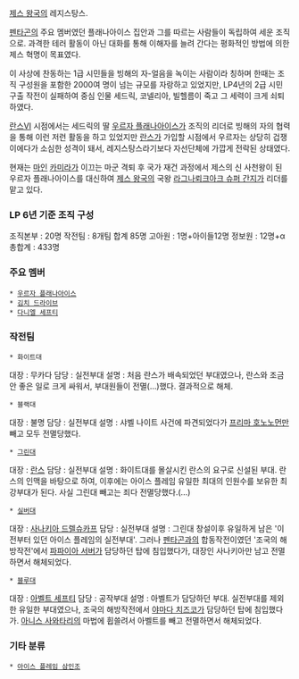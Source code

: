 [[제스 왕국]]의 레지스탕스. 

[[펜타곤]]의 주요 멤버였던 플래나아이스 집안과 그를 따르는 사람들이 독립하여 세운 조직으로. 과격한 테러 활동이 아닌 대화를 통해 이해자를 늘려 간다는 평화적인 방법에 의한 제스 혁명이 목표였다.

이 사상에 찬동하는 1급 시민들을 빙해의 자-얼음을 녹이는 사람이라 칭하며 한때는 조직 구성원을 포함한 2000여 명이 넘는 규모를 자랑하고 있었지만, LP4년의 2급 시민 구출 작전이 실패하여 중심 인물 세드릭, 코넬리아, 빌헬름이 죽고 그 세력이 크게 쇠퇴하였다. 

[[란스Ⅵ]] 시점에서는 세드릭의 딸 [[우르자 플래나아이스]]가 조직의 리더로 빙해의 자의 협력을 통해 이런 저런 활동을 하고 있었지만 [[란스]]가 가입할 시점에서 우르자는 상당히 겁쟁이에다가 소심한 성격이 돼서, 레지스탕스라기보다 자선단체에 가깝게 전락된 상태였다.

현재는 [[마인]] [[카미라]]가 이끄는 마군 격퇴 후 국가 재건 과정에서 제스의 신 사천왕이 된 우르자 플래나아이스를 대신하여 [[제스 왕국]]의 국왕 [[라그나뢰크아크 슈퍼 간지]]가 리더를 맡고 있다.

===  LP 6년 기준 조직 구성  === 
조직본부 : 20명
작전팀 : 8개팀 합계 85명
고아원 : 1명+아이들12명
정보원 : 12명+α
총합계 : 433명

===  주요 멤버  ===
 * [[우르자 플래나아이스]]
 * [[김치 드라이브]]
 * [[다니엘 세프티]]

===  작전팀  ===
 * 화이트대  
대장 : 무카다
담당 : 실전부대 
설명 : 처음 란스가 배속되었던 부대였으나, 란스와 조금 안 좋은 일로 크게 싸워서, 부대원들이 전멸(…)했다. 결과적으로 해체.

 * 블랙대 
대장 : 불명
담당 : 실전부대 
설명 : 샤벨 나이트 사건에 파견되었다가 [[프리마 호노노먼]]만 빼고 모두 전멸당했다.

 * [[그린대]]
대장 : [[란스]]
담당 : 실전부대
설명 : 화이트대를 몰살시킨 란스의 요구로 신설된 부대. 란스의 인맥을 바탕으로 하여, 이후에는 아이스 플레임 유일한 최대의 인원수를 보유한 최강부대가 된다. 사실 그린대 빼고는 죄다 전멸당했다.(…)

 * [[실버대]]
대장 : [[사나키아 드렐슈카프]] 
담당 : 실전부대
설명 : 그린대 창설이후 유일하게 남은 '이전부터 있던 아이스 플레임의 실전부대'. 그러나 [[펜타곤]]과의 합동작전이였던 '조국의 해방작전'에서 [[파파이아 서버]]가 담당하던 탑에 침입했다가, 대장인 사나키아만 남고 전멸하면서 해체되었다.

 * [[블루대]] 
대장 : [[아벨트 세프티]]
담당 : 공작부대
설명 : 아벨트가 담당하던 부대. 실전부대를 제외한 유일한 부대였으나, 조국의 해방작전에서 [[야마다 치즈코]]가 담당하던 탑에 침입했다가. [[아니스 사와타리]]의 마법에 휩쓸려서 아벨트를 빼고 전멸하면서 해체되었다.


===  기타 분류  ===
 * [[아이스 플레임 삼인조]]
